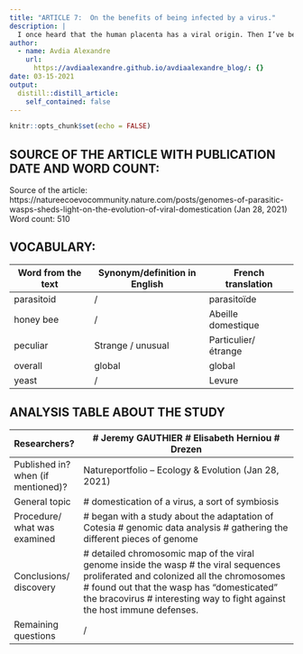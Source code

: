 ```yaml
---
title: "ARTICLE 7:  On the benefits of being infected by a virus."
description: |
  I once heard that the human placenta has a viral origin. Then I’ve been wondering if there were other examples of benefits of being infected by a virus. I found out that a parasitoid wasp takes advantage of an old viral infection. The idea is too see the good side of the pathogens.
author:
  - name: Avdia Alexandre
    url:
      https://avdiaalexandre.github.io/avdiaalexandre_blog/: {}
date: 03-15-2021
output:
  distill::distill_article:
    self_contained: false
---
```


```r
knitr::opts_chunk$set(echo = FALSE)
```


## SOURCE OF THE ARTICLE WITH PUBLICATION DATE AND WORD COUNT:
Source of the article: https://natureecoevocommunity.nature.com/posts/genomes-of-parasitic-wasps-sheds-light-on-the-evolution-of-viral-domestication 
(Jan 28, 2021)
Word count: 510

## VOCABULARY: 
|     Word   from the text    |     Synonym/definition   in English    |     French   translation      |
|-----------------------------|----------------------------------------|-------------------------------|
|     parasitoid              |     /                                  |     parasitoïde               |
|     honey bee               |     /                                  |     Abeille domestique        |
|     peculiar                |     Strange /   unusual                |     Particulier/   étrange    |
|     overall                 |     global                             |     global                    |
|     yeast                   |     /                                  |     Levure                    |
## ANALYSIS TABLE ABOUT THE STUDY
|     Researchers?                            |     # Jeremy GAUTHIER     # Elisabeth Herniou     # Drezen                                                                                                                                                                                                                             |
|---------------------------------------------|----------------------------------------------------------------------------------------------------------------------------------------------------------------------------------------------------------------------------------------------------------------------------------------|
|     Published in? when   (if mentioned)?    |     Natureportfolio – Ecology &   Evolution         (Jan 28, 2021)                                                                                                                                                                                                                     |
|     General topic                           |     #   domestication of a virus, a sort of symbiosis                                                                                                                                                                                                                                  |
|     Procedure/     what was examined        |           # began with a study about the adaptation   of  Cotesia     # genomic data analysis     # gathering the different pieces of genome                                                                                                                                           |
|     Conclusions/   discovery                |     # detailed chromosomic map of the viral   genome inside the wasp     # the viral sequences proliferated and colonized   all the chromosomes      # found out that the wasp has “domesticated” the bracovirus     # interesting way to fight against the host   immune defenses.    |
|     Remaining questions                     |     /                                                                                                                                                                                                                                                                                  |
